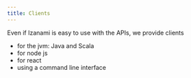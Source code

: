 ```yaml
---
title: Clients
---
```


Even if Izanami is easy to use with the APIs, we provide clients

- for the jvm: Java and Scala
- for node js
- for react
- using a command line interface

